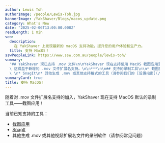 ```yaml
---
author: Lewis Toh
authorImage: /people/Lewis-Toh.jpg
bannerImage: /YakShaver/Blogs/macos_update.png
category: What's New
date: "2025-02-06T13:00:00.000Z"
readLength: 1 min
seo:
  description:
    在 YakShaver 上发现最新的 macOS 支持功能，提升您的用户体验和生产力。
  title: 支持 MacOS！
sswPeopleLink: https://www.ssw.com.au/people/lewis-toh/
summary:
  "## YakShaver 现已支持 .mov 文件\n\nYakShaver 现在支持使用 MacOS 截图应用录制的视频，\
  \ 这得益于新增的 .mov 文件扩展名支持。\n\n***\n\n## 支持的录制工具\n\n* 截图应用（MacOS 默认）\
  \ \n* SnagIt\n* 其他生成 .mov 或其他支持格式的工具（请参阅我们的 [设置指南](/zh/docs)）\n"
summaryCard: true
title: 支持 MacOS！
---
```


随着对 .mov 文件扩展名支持的加入，YakShaver 现在支持 MacOS 默认的录制工具——截图应用！

当前已知支持的工具：

- [截图应用](https://yakshaver.ai/docs/recording-work-item-screenshot-app)
- [SnagIt](https://yakshaver.ai/docs/setting-up-other-recording-tools)
- 其他生成 .mov 或其他视频扩展名文件的录制软件（请参阅常见问题）